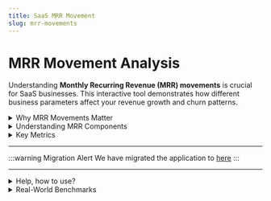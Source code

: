 ```yaml
---
title: SaaS MRR Movement
slug: mrr-movements
---
```



# MRR Movement Analysis

Understanding **Monthly Recurring Revenue (MRR) movements** is crucial for SaaS businesses. This interactive tool demonstrates how different business parameters affect your revenue growth and churn patterns.

<details>
   <summary>Why MRR Movements Matter</summary>

   **Growth is intuitive. Churn is not**
   - At churn = growth, business will stagnate.
   - At 5% monthly churn, growth peaks within 2 years
   - At 7% monthly churn, growth peaks within 1 year
   
   **The Math**
   - 5% monthly churn = 60% annual churn
   - You need to acquire 60%+ new customers annually just to stay flat
   - This becomes increasingly difficult as you scale
</details>

<details>
   <summary>Understanding MRR Components</summary>

   **Positive MRR Movements (Growth)**
   - **New MRR**: Revenue from new customers
   - **Expansion MRR**: Existing customers upgrading plans
   - **Reactivation MRR**: Churned customers returning

   **Negative MRR Movements (Loss)**
   - **Churned MRR**: Revenue lost from customers leaving
   - **Contraction MRR**: Revenue lost from customers downgrading

   **Summary**
   - Net MRR = Positive movements - Negative movements
   - Sustainable growth requires positive net MRR
   - Churn is usually the first and most impactful thing to work on for long-term growth.
</details>

<details>
   <summary>Key Metrics</summary>

   **Core Parameters**
   - **Users**: Total users (paid + free)
   - **Monthly growth**: Monthly percentage of new users
   - **Monthly churn**: Monthly percentage of users who cancel
   - **Growth, churn volatility**: Standard deviation for growth, churn rates (multiplicative)

   **Derived Metrics**
   - **MRR**: Monthly Recurring Revenue (Users × ARPU)
   - **ARR**: Annual Recurring Revenue (MRR × 12)
   - **Customer longevity (months)**: 100 / churn rate (monthly)
   - **LTV**: ARPU (monthly) / customer longevity (monthly)

   **Examples**
   - At 5% monthly churn: LTV = ARPU / 0.05 = 20 × ARPU
   - At 2% monthly churn: LTV = ARPU / 0.02 = 50 × ARPU
   - Lower churn improves LTV as it means your users stay subbed longer. 
</details>

---

<!-- <BrowserOnly>{() => <MRRCalculator />}</BrowserOnly> -->

:::warning Migration Alert
We have migrated the application to [here](https://www.nelworks.com/labs/business/mrr-movements)
:::

---

<details>
   <summary>Help, how to use?</summary>

   **Basic Parameters**
   - Set your users, prices
   - Set your last known growth rate and churn rate
   - Set your last known upgrade, downgrade rates
   - The world is not perfect, set a basic volatility (default 20%)

   | Churn Level | Monthly Rate | Growth Pattern | Business Impact |
   |-------------|--------------|----------------|-----------------|
   | **High** | 5%+ | Growth plateaus quickly | Unsustainable without constant acquisition |
   | **Medium** | 2-3% | Sustainable growth | Healthy business model |
   | **Low** | 1% | Exponential growth | Excellent product-market fit |
</details>

<details>
   <summary>Real-World Benchmarks</summary>

   | Performance Level | Monthly Churn | Annual Churn | LTV/CAC Ratio | Payback Period | Reality Check |
   |-------------------|---------------|--------------|---------------|----------------|---------------|
   | **Excellent** | 2% | 20% | 3:1+ | 12 months | Top 10% of SaaS companies |
   | **Average** | 3-5% | 30-50% | 2-3:1 | 12-18 months | Most SaaS companies |
   | **Poor** | 5%+ | 50%+ | 2:1 | 18+ months | Those that fail to scale |

</details>